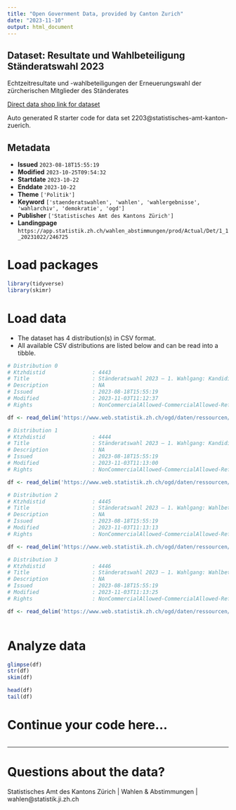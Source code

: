 ```yaml
---
title: "Open Government Data, provided by Canton Zurich"
date: "2023-11-10"
output: html_document
---
```


## Dataset: Resultate und Wahlbeteiligung Ständeratswahl 2023

Echtzeitresultate und -wahlbeteiligungen der Erneuerungswahl der zürcherischen Mitglieder des Ständerates

[Direct data shop link for dataset](https://www.zh.ch/de/politik-staat/statistik-daten/datenkatalog.html#/datasets/2203@statistisches-amt-kanton-zuerich)

Auto generated R starter code for data set 2203@statistisches-amt-kanton-zuerich.

## Metadata

- **Issued** `2023-08-18T15:55:19`
- **Modified** `2023-10-25T09:54:32`
- **Startdate** `2023-10-22`
- **Enddate** `2023-10-22`
- **Theme** `['Politik']`
- **Keyword** `['staenderatswahlen', 'wahlen', 'wahlergebnisse', 'wahlarchiv', 'demokratie', 'ogd']`
- **Publisher** `['Statistisches Amt des Kantons Zürich']`
- **Landingpage** `https://app.statistik.zh.ch/wahlen_abstimmungen/prod/Actual/Det/1_1_20231022/246725`


# Load packages

```r

library(tidyverse)
library(skimr)

```

# Load data

-   The dataset has 4 distribution(s) in CSV format.
-   All available CSV distributions are listed below and can be read into a tibble.

```r

# Distribution 0
# Ktzhdistid               : 4443
# Title                    : Ständeratswahl 2023 – 1. Wahlgang: Kandidierendenresultate Ebene Kanton
# Description              : NA
# Issued                   : 2023-08-18T15:55:19
# Modified                 : 2023-11-03T11:12:37
# Rights                   : NonCommercialAllowed-CommercialAllowed-ReferenceNotRequired

df <- read_delim('https://www.web.statistik.zh.ch/ogd/daten/ressourcen/KTZH_00002203_00004443.csv')

# Distribution 1
# Ktzhdistid               : 4444
# Title                    : Ständeratswahl 2023 – 1. Wahlgang: Kandidierendenresultate Ebene Gemeinden
# Description              : NA
# Issued                   : 2023-08-18T15:55:19
# Modified                 : 2023-11-03T11:13:00
# Rights                   : NonCommercialAllowed-CommercialAllowed-ReferenceNotRequired

df <- read_delim('https://www.web.statistik.zh.ch/ogd/daten/ressourcen/KTZH_00002203_00004444.csv')

# Distribution 2
# Ktzhdistid               : 4445
# Title                    : Ständeratswahl 2023 – 1. Wahlgang: Wahlbeteiligung Ebene Kanton
# Description              : NA
# Issued                   : 2023-08-18T15:55:19
# Modified                 : 2023-11-03T11:13:13
# Rights                   : NonCommercialAllowed-CommercialAllowed-ReferenceNotRequired

df <- read_delim('https://www.web.statistik.zh.ch/ogd/daten/ressourcen/KTZH_00002203_00004445.csv')

# Distribution 3
# Ktzhdistid               : 4446
# Title                    : Ständeratswahl 2023 – 1. Wahlgang: Wahlbeteiligung Ebene Gemeinden
# Description              : NA
# Issued                   : 2023-08-18T15:55:19
# Modified                 : 2023-11-03T11:13:25
# Rights                   : NonCommercialAllowed-CommercialAllowed-ReferenceNotRequired

df <- read_delim('https://www.web.statistik.zh.ch/ogd/daten/ressourcen/KTZH_00002203_00004446.csv')



```

# Analyze data

```r

glimpse(df)
str(df)
skim(df)

head(df)
tail(df)

```

# Continue your code here...

```r

```

------------------------------------------------------------------------

# Questions about the data?

Statistisches Amt des Kantons Zürich | Wahlen & Abstimmungen | wahlen@statistik.ji.zh.ch
